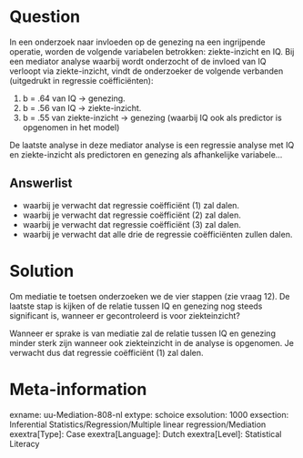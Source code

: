 
Question
========
In een onderzoek naar invloeden op de genezing na een ingrijpende  operatie,  worden de volgende variabelen betrokken: ziekte-inzicht en IQ. Bij een mediator analyse waarbij wordt onderzocht of de invloed van IQ verloopt via  ziekte-inzicht, vindt de onderzoeker de volgende verbanden (uitgedrukt in  regressie coëfficiënten): 

(1) b = .64 van IQ -> genezing.
(2) b = .56 van IQ -> ziekte-inzicht.
(3) b = .55 van ziekte-inzicht -> genezing (waarbij IQ ook als predictor is opgenomen in het model)

De laatste analyse in deze mediator analyse is een regressie analyse met IQ en ziekte-inzicht als predictoren en genezing als afhankelijke variabele…

Answerlist
----------
* waarbij je verwacht dat regressie coëfficiënt (1) zal dalen.
* waarbij je verwacht dat regressie coëfficiënt (2) zal dalen.
* waarbij je verwacht dat regressie coëfficiënt (3) zal dalen.
* waarbij je verwacht dat alle drie de regressie coëfficiënten zullen dalen.


Solution
========
Om mediatie te toetsen onderzoeken we de vier stappen (zie vraag 12). De laatste stap is kijken of de relatie tussen IQ en genezing nog steeds significant is, wanneer er gecontroleerd is voor ziekteinzicht?

Wanneer er sprake is van mediatie zal de relatie tussen IQ en genezing minder sterk zijn wanneer ook ziekteinzicht in de analyse is opgenomen. Je verwacht dus dat regressie coëfficiënt (1) zal dalen.


Meta-information
================
exname: uu-Mediation-808-nl
extype: schoice
exsolution: 1000
exsection: Inferential Statistics/Regression/Multiple linear regression/Mediation
exextra[Type]: Case
exextra[Language]: Dutch
exextra[Level]: Statistical Literacy